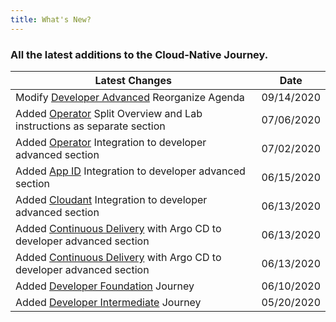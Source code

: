 ```yaml
---
title: What's New?
---
```


### All the latest additions to the Cloud-Native Journey.

| Latest Changes                                         | Date       |
| -------------------------------------------------------| -----------|
| Modify [Developer Advanced](/developer-advanced-1) Reorganize Agenda | 09/14/2020 |
| Added [Operator](/developer-advanced-2/operator-overview) Split Overview and Lab instructions as separate section | 07/06/2020 |
| Added [Operator](/developer-advanced-2/operator-lab) Integration to developer advanced section | 07/02/2020 |
| Added [App ID](/developer-advanced-1/inventory-appid) Integration to developer advanced section | 06/15/2020 |
| Added [Cloudant](/developer-advanced-1/inventory-cloudant) Integration to developer advanced section | 06/13/2020 |
| Added [Continuous Delivery](/developer-advanced-1/inventory-cd) with Argo CD to developer advanced section | 06/13/2020 |
| Added [Continuous Delivery](/developer-advanced-1/inventory-cd) with Argo CD to developer advanced section | 06/13/2020 |
| Added [Developer Foundation](/developer-foundation) Journey | 06/10/2020 |
| Added [Developer Intermediate](/developer-intermediate) Journey | 05/20/2020 |

